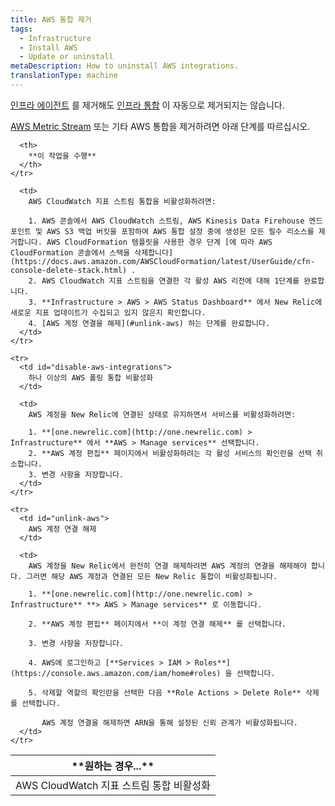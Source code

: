 ```yaml
---
title: AWS 통합 제거
tags:
  - Infrastructure
  - Install AWS
  - Update or uninstall
metaDescription: How to uninstall AWS integrations.
translationType: machine
---
```


[인프라 에이전트](/docs/infrastructure/new-relic-infrastructure/installation/uninstall-infrastructure-agent-or-integrations) 를 제거해도 [인프라 통합](/docs/infrastructure/infrastructure-integrations/getting-started/connect-aws-integrations-infrastructure) 이 자동으로 제거되지는 않습니다.

[AWS Metric Stream](/docs/infrastructure/amazon-integrations/connect/aws-metric-stream/) 또는 기타 AWS 통합을 제거하려면 아래 단계를 따르십시오.

<table>
  <thead>
    <tr>
      <th style={{ width: "250px" }}>
        **원하는 경우...**
      </th>

      <th>
        **이 작업을 수행**
      </th>
    </tr>
  </thead>

  <tbody>
    <tr>
      <td id="disable-aws-integrations">
        AWS CloudWatch 지표 스트림 통합 비활성화
      </td>

      <td>
        AWS CloudWatch 지표 스트림 통합을 비활성화하려면:

        1. AWS 콘솔에서 AWS CloudWatch 스트림, AWS Kinesis Data Firehouse 엔드포인트 및 AWS S3 백업 버킷을 포함하여 AWS 통합 설정 중에 생성된 모든 필수 리소스를 제거합니다. AWS CloudFormation 템플릿을 사용한 경우 단계 [에 따라 AWS CloudFormation 콘솔에서 스택을 삭제합니다](https://docs.aws.amazon.com/AWSCloudFormation/latest/UserGuide/cfn-console-delete-stack.html) .
        2. AWS CloudWatch 지표 스트림을 연결한 각 활성 AWS 리전에 대해 1단계를 완료합니다.
        3. **Infrastructure > AWS > AWS Status Dashboard** 에서 New Relic에 새로운 지표 업데이트가 수집되고 있지 않은지 확인합니다.
        4. [AWS 계정 연결을 해제](#unlink-aws) 하는 단계를 완료합니다.
      </td>
    </tr>

    <tr>
      <td id="disable-aws-integrations">
        하나 이상의 AWS 폴링 통합 비활성화
      </td>

      <td>
        AWS 계정을 New Relic에 연결된 상태로 유지하면서 서비스를 비활성화하려면:

        1. **[one.newrelic.com](http://one.newrelic.com) > Infrastructure** 에서 **AWS > Manage services** 선택합니다.
        2. **AWS 계정 편집** 페이지에서 비활성화하려는 각 활성 서비스의 확인란을 선택 취소합니다.
        3. 변경 사항을 저장합니다.
      </td>
    </tr>

    <tr>
      <td id="unlink-aws">
        AWS 계정 연결 해제
      </td>

      <td>
        AWS 계정을 New Relic에서 완전히 연결 해제하려면 AWS 계정의 연결을 해제해야 합니다. 그러면 해당 AWS 계정과 연결된 모든 New Relic 통합이 비활성화됩니다.

        1. **[one.newrelic.com](http://one.newrelic.com) > Infrastructure** **> AWS > Manage services** 로 이동합니다.

        2. **AWS 계정 편집** 페이지에서 **이 계정 연결 해제** 를 선택합니다.

        3. 변경 사항을 저장합니다.

        4. AWS에 로그인하고 [**Services > IAM > Roles**](https://console.aws.amazon.com/iam/home#roles) 을 선택합니다.

        5. 삭제할 역할의 확인란을 선택한 다음 **Role Actions > Delete Role** 삭제 를 선택합니다.

           AWS 계정 연결을 해제하면 ARN을 통해 설정된 신뢰 관계가 비활성화됩니다.
      </td>
    </tr>
  </tbody>
</table>